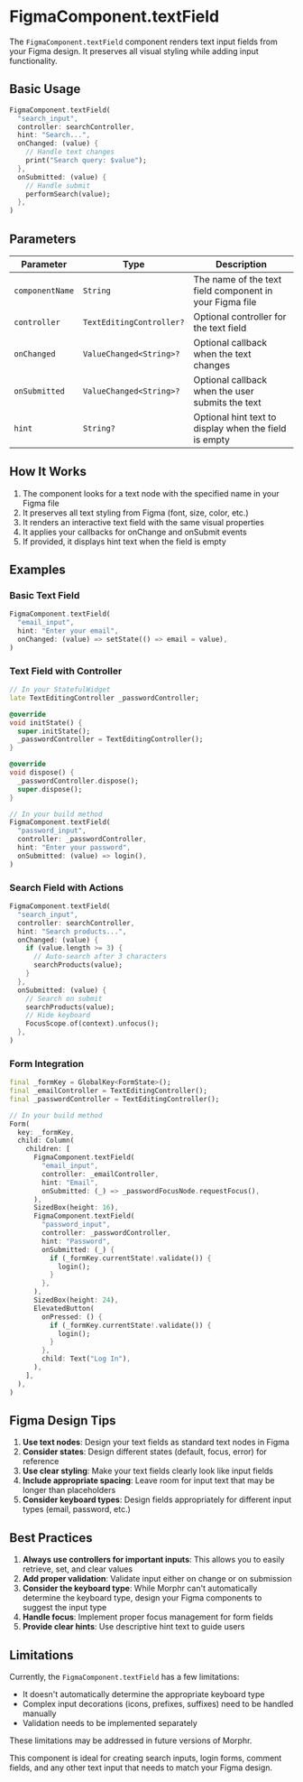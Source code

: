 # FigmaComponent.textField

The `FigmaComponent.textField` component renders text input fields from your Figma design. It preserves all visual styling while adding input functionality.

## Basic Usage

```dart
FigmaComponent.textField(
  "search_input",
  controller: searchController,
  hint: "Search...",
  onChanged: (value) {
    // Handle text changes
    print("Search query: $value");
  },
  onSubmitted: (value) {
    // Handle submit
    performSearch(value);
  },
)
```

## Parameters

| Parameter | Type | Description |
|-----------|------|-------------|
| `componentName` | `String` | The name of the text field component in your Figma file |
| `controller` | `TextEditingController?` | Optional controller for the text field |
| `onChanged` | `ValueChanged<String>?` | Optional callback when the text changes |
| `onSubmitted` | `ValueChanged<String>?` | Optional callback when the user submits the text |
| `hint` | `String?` | Optional hint text to display when the field is empty |

## How It Works

1. The component looks for a text node with the specified name in your Figma file
2. It preserves all text styling from Figma (font, size, color, etc.)
3. It renders an interactive text field with the same visual properties
4. It applies your callbacks for onChange and onSubmit events
5. If provided, it displays hint text when the field is empty

## Examples

### Basic Text Field

```dart
FigmaComponent.textField(
  "email_input",
  hint: "Enter your email",
  onChanged: (value) => setState(() => email = value),
)
```

### Text Field with Controller

```dart
// In your StatefulWidget
late TextEditingController _passwordController;

@override
void initState() {
  super.initState();
  _passwordController = TextEditingController();
}

@override
void dispose() {
  _passwordController.dispose();
  super.dispose();
}

// In your build method
FigmaComponent.textField(
  "password_input",
  controller: _passwordController,
  hint: "Enter your password",
  onSubmitted: (value) => login(),
)
```

### Search Field with Actions

```dart
FigmaComponent.textField(
  "search_input",
  controller: searchController,
  hint: "Search products...",
  onChanged: (value) {
    if (value.length >= 3) {
      // Auto-search after 3 characters
      searchProducts(value);
    }
  },
  onSubmitted: (value) {
    // Search on submit
    searchProducts(value);
    // Hide keyboard
    FocusScope.of(context).unfocus();
  },
)
```

### Form Integration

```dart
final _formKey = GlobalKey<FormState>();
final _emailController = TextEditingController();
final _passwordController = TextEditingController();

// In your build method
Form(
  key: _formKey,
  child: Column(
    children: [
      FigmaComponent.textField(
        "email_input",
        controller: _emailController,
        hint: "Email",
        onSubmitted: (_) => _passwordFocusNode.requestFocus(),
      ),
      SizedBox(height: 16),
      FigmaComponent.textField(
        "password_input",
        controller: _passwordController,
        hint: "Password",
        onSubmitted: (_) {
          if (_formKey.currentState!.validate()) {
            login();
          }
        },
      ),
      SizedBox(height: 24),
      ElevatedButton(
        onPressed: () {
          if (_formKey.currentState!.validate()) {
            login();
          }
        },
        child: Text("Log In"),
      ),
    ],
  ),
)
```

## Figma Design Tips

1. **Use text nodes**: Design your text fields as standard text nodes in Figma
2. **Consider states**: Design different states (default, focus, error) for reference
3. **Use clear styling**: Make your text fields clearly look like input fields
4. **Include appropriate spacing**: Leave room for input text that may be longer than placeholders
5. **Consider keyboard types**: Design fields appropriately for different input types (email, password, etc.)

## Best Practices

1. **Always use controllers for important inputs**: This allows you to easily retrieve, set, and clear values
2. **Add proper validation**: Validate input either on change or on submission
3. **Consider the keyboard type**: While Morphr can't automatically determine the keyboard type, design your Figma components to suggest the input type
4. **Handle focus**: Implement proper focus management for form fields
5. **Provide clear hints**: Use descriptive hint text to guide users

## Limitations

Currently, the `FigmaComponent.textField` has a few limitations:

- It doesn't automatically determine the appropriate keyboard type
- Complex input decorations (icons, prefixes, suffixes) need to be handled manually
- Validation needs to be implemented separately

These limitations may be addressed in future versions of Morphr.

This component is ideal for creating search inputs, login forms, comment fields, and any other text input that needs to match your Figma design.
